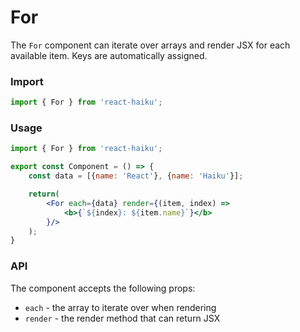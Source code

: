 # For

The `For` component can iterate over arrays and render JSX for each available item. Keys are automatically assigned.

### Import

```jsx
import { For } from 'react-haiku';
```

### Usage


<ForDemo />

```jsx
import { For } from 'react-haiku';

export const Component = () => {
    const data = [{name: 'React'}, {name: 'Haiku'}];

    return(
        <For each={data} render={(item, index) => 
            <b>{`${index}: ${item.name}`}</b>
        }/>
    );
}
```

### API

The component accepts the following props:

- `each` - the array to iterate over when rendering
- `render` - the render method that can return JSX